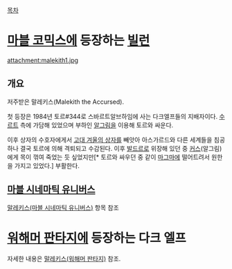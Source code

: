 [[목차]]

= [[마블 코믹스]]에 등장하는 [[빌런]] =
attachment:malekith1.jpg

== 개요 ==
저주받은 말레키스(Malekith the Accursed).

첫 등장은 1984년 토르#344로 스바르트알브하임에 사는 다크엘프들의 지배자이다. [[수르트]] 측에 가담해 있었으며 부하인 [[알그림]]을 이용해 토르와 싸운다.

이후 상자의 수호자에게서 [[고대 겨울의 상자]]를 빼앗아 아스가르드와 다른 세계들을 침공하나 결국 토르에 의해 격퇴되고 수감된다. 이후 [[발드르]]로 위장해 있던 중 [[커스]](알그림)에게 목이 꺾여 죽었는 듯 싶었지만[* 토르와 싸우던 중 같이 [[마그마]]에 떨어트려서 원한을 가지고 있었다.] 부활한다.

== [[마블 시네마틱 유니버스]] ==
[[말레키스(마블 시네마틱 유니버스)]] 항목 참조

= [[워해머 판타지]]에 등장하는 다크 엘프 =
자세한 내용은 [[말레키스(워해머 판타지)]] 참조.
